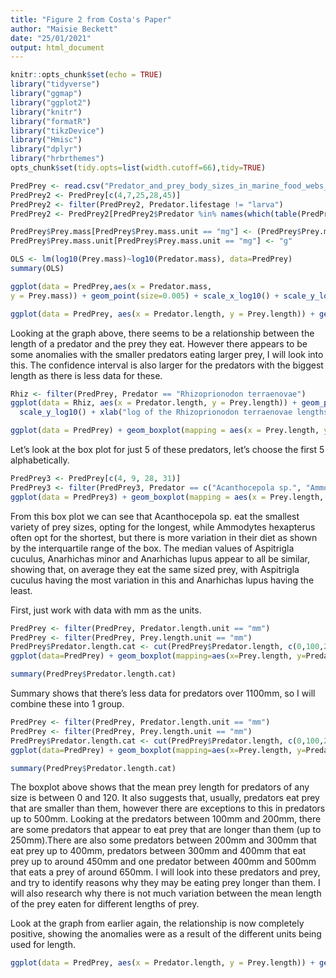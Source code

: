 ---
title: "Figure 2 from Costa's Paper"
author: "Maisie Beckett"
date: "25/01/2021"
output: html_document
---

```{r setup, include=FALSE}
knitr::opts_chunk$set(echo = TRUE)
library("tidyverse")
library("ggmap")
library("ggplot2")
library("knitr")
library("formatR")
library("tikzDevice")
library("Hmisc")
library("dplyr")
library("hrbrthemes")
opts_chunk$set(tidy.opts=list(width.cutoff=66),tidy=TRUE)
```

```{r, warning = FALSE}
PredPrey <- read.csv("Predator_and_prey_body_sizes_in_marine_food_webs_vsn4.csv")
PredPrey2 <- PredPrey[c(4,7,25,28,45)]
PredPrey2 <- filter(PredPrey2, Predator.lifestage != "larva")
PredPrey2 <- PredPrey2[PredPrey2$Predator %in% names(which(table(PredPrey2$Predator) > 10)), ]
```

```{r}
PredPrey$Prey.mass[PredPrey$Prey.mass.unit == "mg"] <- (PredPrey$Prey.mass[PredPrey$Prey.mass.unit == "mg"])/1000
PredPrey$Prey.mass.unit[PredPrey$Prey.mass.unit == "mg"] <- "g"
```

```{r}
OLS <- lm(log10(Prey.mass)~log10(Predator.mass), data=PredPrey)
summary(OLS)
```

```{r}
ggplot(data = PredPrey,aes(x = Predator.mass,
y = Prey.mass)) + geom_point(size=0.005) + scale_x_log10() + scale_y_log10() + xlab("log(predator mass)") + ylab("log(prey mass)") + geom_smooth(method='lm') 
```

```{r}
ggplot(data = PredPrey, aes(x = Predator.length, y = Prey.length)) + geom_point(size = 0.2) + scale_x_log10() + scale_y_log10() + xlab("log(predator length)") + ylab("log(prey length)") + geom_smooth(colour = 'red', fill = 'blue')
```
Looking at the graph above, there seems to be a relationship between the length of a predator and the prey they eat. However there appears to be some anomalies with the smaller predators eating larger prey, I will look into this. The confidence interval is also larger for the predators with the biggest length as there is less data for these.

```{r}
Rhiz <- filter(PredPrey, Predator == "Rhizoprionodon terraenovae")
ggplot(data = Rhiz, aes(x = Predator.length, y = Prey.length)) + geom_point(alpha = 0.25, size = 2) + scale_x_log10() + 
  scale_y_log10() + xlab("log of the Rhizoprionodon terraenovae lengths") + ylab("log(Prey length") + geom_smooth(colour = 'red', fill = 'blue')
```


```{r}
ggplot(data = PredPrey) + geom_boxplot(mapping = aes(x = Prey.length, y = Predator)) + scale_x_log10() 
```

Let's look at the box plot for just 5 of these predators, let's choose the first 5 alphabetically.

```{r}
PredPrey3 <- PredPrey[c(4, 9, 28, 31)]
PredPrey3 <- filter(PredPrey3, Predator == c("Acanthocepola sp.", "Ammodytes hexapterus", "Anarhichas lupus", "Anarhichas minor", "Aspitrigla cuculus"))
ggplot(data = PredPrey3) + geom_boxplot(mapping = aes(x = Prey.length, y = Predator)) + scale_x_log10() 
```

From this box plot we can see that Acanthocepola sp. eat the smallest variety of prey sizes, opting for the longest, while Ammodytes hexapterus often opt for the shortest, but there is more variation in their diet as shown by the interquartile range of the box. The median values of Aspitrigla cuculus, Anarhichas minor and Anarhichas lupus appear to all be similar, showing that, on average they eat the same sized prey, with Aspitrigla cuculus having the most variation in this and Anarhichas lupus having the least. 



First, just work with data with mm as the units.
```{r}
PredPrey <- filter(PredPrey, Predator.length.unit == "mm")
PredPrey <- filter(PredPrey, Prey.length.unit == "mm")
PredPrey$Predator.length.cat <- cut(PredPrey$Predator.length, c(0,100,200,300,400,500,600,700,800,900,1000,1100,1200,1300,1400,1500))
ggplot(data=PredPrey) + geom_boxplot(mapping=aes(x=Prey.length, y=Predator.length.cat)) + scale_x_log10()

summary(PredPrey$Predator.length.cat)
```
Summary shows that there's less data for predators over 1100mm, so I will combine these into 1 group.

```{r}
PredPrey <- filter(PredPrey, Predator.length.unit == "mm")
PredPrey <- filter(PredPrey, Prey.length.unit == "mm")
PredPrey$Predator.length.cat <- cut(PredPrey$Predator.length, c(0,100,200,300,400,500,600,700,800,900,1000,1100,1500))
ggplot(data=PredPrey) + geom_boxplot(mapping=aes(x=Prey.length, y=Predator.length.cat))

summary(PredPrey$Predator.length.cat)

```
The boxplot above shows that the mean prey length for predators of any size is between 0 and 120. It also suggests that, usually, predators eat prey that are smaller than them, however there are exceptions to this in predators up to 500mm. Looking at the predators between 100mm and 200mm, there are some predators that appear to eat prey that are longer than them (up to 250mm).There are also some predators between 200mm and 300mm that eat prey up to 400mm, predators between 300mm and 400mm that eat prey up to around 450mm and one predator between 400mm and 500mm that eats a prey of around 650mm. I will look into these predators and prey, and try to identify reasons why they may be eating prey longer than them. I will also research why there is not much variation between the mean length of the prey eaten for different lengths of prey.

Look at the graph from earlier again, the relationship is now completely positive, showing the anomalies were as a result of the different units being used for length.
```{r}
ggplot(data = PredPrey, aes(x = Predator.length, y = Prey.length)) + geom_point(size = 0.2) + scale_x_log10() + scale_y_log10() + xlab("log(predator length)") + ylab("log(prey length)") + geom_smooth(colour = 'red', fill = 'blue')
```
